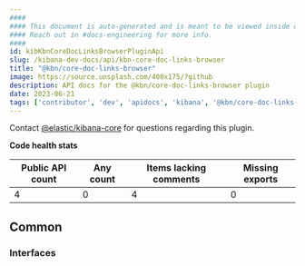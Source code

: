 ```yaml
---
####
#### This document is auto-generated and is meant to be viewed inside our experimental, new docs system.
#### Reach out in #docs-engineering for more info.
####
id: kibKbnCoreDocLinksBrowserPluginApi
slug: /kibana-dev-docs/api/kbn-core-doc-links-browser
title: "@kbn/core-doc-links-browser"
image: https://source.unsplash.com/400x175/?github
description: API docs for the @kbn/core-doc-links-browser plugin
date: 2023-06-21
tags: ['contributor', 'dev', 'apidocs', 'kibana', '@kbn/core-doc-links-browser']
---
```




Contact [@elastic/kibana-core](https://github.com/orgs/elastic/teams/kibana-core) for questions regarding this plugin.

**Code health stats**

| Public API count  | Any count | Items lacking comments | Missing exports |
|-------------------|-----------|------------------------|-----------------|
| 4 | 0 | 4 | 0 |

## Common

### Interfaces
<DocDefinitionList data={kbnCoreDocLinksBrowserObj.common.interfaces}/>

